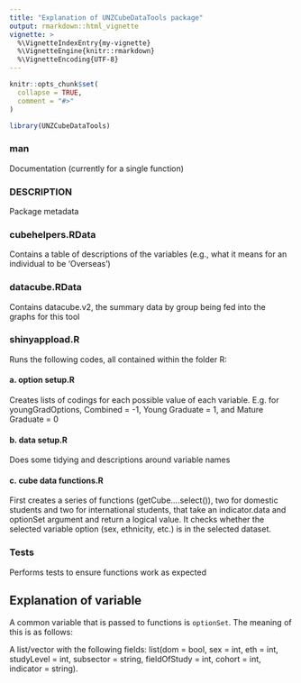 ```yaml
---
title: "Explanation of UNZCubeDataTools package"
output: rmarkdown::html_vignette
vignette: >
  %\VignetteIndexEntry{my-vignette}
  %\VignetteEngine{knitr::rmarkdown}
  %\VignetteEncoding{UTF-8}
---
```


```r
knitr::opts_chunk$set(
  collapse = TRUE,
  comment = "#>"
)
```

```r
library(UNZCubeDataTools)
```

### man 
Documentation (currently for a single function)

### DESCRIPTION 
Package metadata

### cubehelpers.RData 
Contains a table of descriptions of the variables (e.g., what it means for an individual to be ‘Overseas’)

### datacube.RData 
Contains datacube.v2, the summary data by group being fed into the graphs for this tool

### shinyappload.R 
Runs the following codes, all contained within the folder R:

#### a.	option setup.R 
Creates lists of codings for each possible value of each variable. E.g. for youngGradOptions, Combined = -1, Young Graduate = 1, and Mature Graduate = 0

#### b.	data setup.R 
Does some tidying and descriptions around variable names

#### c.	cube data functions.R
First creates a series of functions (getCube….select()), two for domestic students and two for international students, that take an indicator.data and optionSet argument and return a logical value. It checks whether the selected variable option (sex, ethnicity, etc.) is in the selected dataset.

### Tests	
Performs tests to ensure functions work as expected


## Explanation of variable
A common variable that is passed to functions is `optionSet`. The meaning of this is as follows:  

A list/vector with the following fields: list(dom = bool, sex = int, eth = int, studyLevel = int, subsector = string, fieldOfStudy = int, cohort = int, indicator = string).

